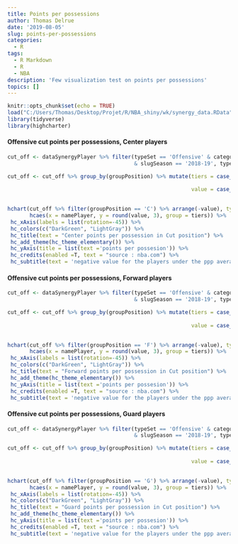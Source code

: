 ```yaml
---
title: Points per possessions
author: Thomas Delrue
date: '2019-08-05'
slug: points-per-possessions
categories:
  - R
tags:
  - R Markdown
  - R
  - NBA
description: 'Few visualization test on points per possessions'
topics: []
---
```


```r
knitr::opts_chunk$set(echo = TRUE)
load("C:/Users/Thomas/Desktop/Projet/R/NBA_shiny/wk/synergy_data.RData")
library(tidyverse)
library(highcharter)

```

#### Offensive cut points per possessions, Center players
```r
cut_off <- dataSynergyPlayer %>% filter(typeSet == 'Offensive' & categorySynergy == 'Cut' 
                                        & slugSeason == '2018-19', typeSeason == 'Reg')

cut_off <- cut_off %>% group_by(groupPosition) %>% mutate(tiers = case_when(poss < quantile(poss, 0.33) ~ 'not enough possessions',
                                                                            TRUE ~ 'enough possessions'),
                                                          value = case_when(ppp <mean(ppp) ~ ppp/-1,
                                                                            TRUE ~ ppp))

hchart(cut_off %>% filter(groupPosition == 'C') %>% arrange(-value), type = 'column',
       hcaes(x = namePlayer, y = round(value, 3), group = tiers)) %>% 
 hc_xAxis(labels = list(rotation=-45)) %>% 
 hc_colors(c("DarkGreen", "LightGray")) %>% 
 hc_title(text = "Center points per possession in Cut position") %>% 
 hc_add_theme(hc_theme_elementary()) %>% 
 hc_yAxis(title = list(text ='points per possesion')) %>%
 hc_credits(enabled =T, text = "source : nba.com") %>% 
 hc_subtitle(text = 'negative value for the players under the ppp average')
```


#### Offensive cut points per possessions, Forward players
```r
cut_off <- dataSynergyPlayer %>% filter(typeSet == 'Offensive' & categorySynergy == 'Cut' 
                                        & slugSeason == '2018-19', typeSeason == 'Reg')

cut_off <- cut_off %>% group_by(groupPosition) %>% mutate(tiers = case_when(poss < quantile(poss, 0.33) ~ 'not enough possessions',
                                                                            TRUE ~ 'enough possessions'),
                                                          value = case_when(ppp <mean(ppp) ~ ppp/-1,
                                                                            TRUE ~ ppp))

hchart(cut_off %>% filter(groupPosition == 'F') %>% arrange(-value), type = 'column',
       hcaes(x = namePlayer, y = round(value, 3), group = tiers)) %>% 
 hc_xAxis(labels = list(rotation=-45)) %>% 
 hc_colors(c("DarkGreen", "LightGray")) %>% 
 hc_title(text = "Forward points per possession in Cut position") %>% 
 hc_add_theme(hc_theme_elementary()) %>% 
 hc_yAxis(title = list(text ='points per possesion')) %>%
 hc_credits(enabled =T, text = "source : nba.com") %>% 
 hc_subtitle(text = 'negative value for the players under the ppp average')
```


#### Offensive cut points per possessions, Guard players
```r
cut_off <- dataSynergyPlayer %>% filter(typeSet == 'Offensive' & categorySynergy == 'Cut' 
                                        & slugSeason == '2018-19', typeSeason == 'Reg')

cut_off <- cut_off %>% group_by(groupPosition) %>% mutate(tiers = case_when(poss < quantile(poss, 0.33) ~ 'not enough possessions',
                                                                            TRUE ~ 'enough possessions'),
                                                          value = case_when(ppp <mean(ppp) ~ ppp/-1,
                                                                            TRUE ~ ppp))

hchart(cut_off %>% filter(groupPosition == 'G') %>% arrange(-value), type = 'column',
       hcaes(x = namePlayer, y = round(value, 3), group = tiers)) %>% 
 hc_xAxis(labels = list(rotation=-45)) %>% 
 hc_colors(c("DarkGreen", "LightGray")) %>% 
 hc_title(text = "Guard points per possession in Cut position") %>% 
 hc_add_theme(hc_theme_elementary()) %>% 
 hc_yAxis(title = list(text ='points per possesion')) %>%
 hc_credits(enabled =T, text = "source : nba.com") %>% 
 hc_subtitle(text = 'negative value for the players under the ppp average')
```
